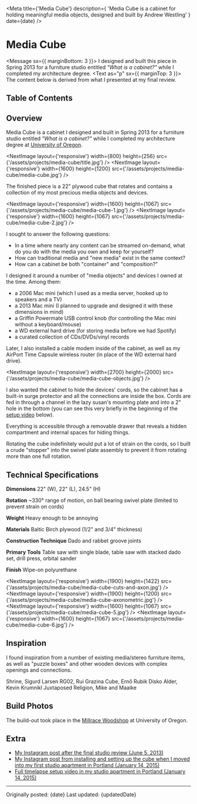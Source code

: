 

<Meta
  title={'Media Cube'}
  description={
    'Media Cube is a cabinet for holding meaningful media objects, designed and built by Andrew Westling'
  }
  date={date}
/>

# Media Cube

<Message sx={{ marginBottom: 3 }}>
  <Text as="p">
    I designed and built this piece in Spring 2013 for a furniture studio
    entitled <em>"What is a cabinet?"</em> while I completed my architecture
    degree.
  </Text>
  <Text as="p" sx={{ marginTop: 3 }}>
    The content below is derived from what I presented at my final review.
  </Text>
</Message>

## Table of Contents

## Overview

Media Cube is a cabinet I designed and built in Spring 2013 for a furniture studio entitled _"What is a cabinet?"_ while I completed my architecture degree at [University of Oregon](https://architecture.uoregon.edu).

<NextImage
  layout={'responsive'}
  width={800}
  height={256}
  src={'/assets/projects/media-cube/title.jpg'}
/>
<NextImage
  layout={'responsive'}
  width={1600}
  height={1200}
  src={'/assets/projects/media-cube/media-cube.jpg'}
/>

The finished piece is a 22" plywood cube that rotates and contains a collection of my most precious media objects and devices.

<NextImage
  layout={'responsive'}
  width={1600}
  height={1067}
  src={'/assets/projects/media-cube/media-cube-1.jpg'}
/>
<NextImage
  layout={'responsive'}
  width={1600}
  height={1067}
  src={'/assets/projects/media-cube/media-cube-2.jpg'}
/>

I sought to answer the following questions:

- In a time where nearly any content can be streamed on-demand, what do you do with the media you own and keep for yourself?
- How can traditional media and "new media" exist in the same context?
- How can a cabinet be both "container" and "composition?"

I designed it around a number of "media objects" and devices I owned at the time. Among them:

- a 2006 Mac mini (which I used as a media server, hooked up to speakers and a TV)
- a 2013 Mac mini (I planned to upgrade and designed it with these dimensions in mind)
- a Griffin Powermate USB control knob (for controlling the Mac mini without a keyboard/mouse)
- a WD external hard drive (for storing media before we had Spotify)
- a curated collection of CDs/DVDs/vinyl records

Later, I also installed a cable modem inside of the cabinet, as well as my AirPort Time Capsule wireless router (in place of the WD external hard drive).

<NextImage
  layout={'responsive'}
  width={2700}
  height={2000}
  src={'/assets/projects/media-cube/media-cube-objects.jpg'}
/>

I also wanted the cabinet to hide the devices' cords, so the cabinet has a built-in surge protector and all the connections are inside the box. Cords are fed in through a channel in the lazy susan's mounting plate and into a 2" hole in the bottom (you can see this very briefly in the beginning of the [setup video](#setup-video) below).

Everything is accessible through a removable drawer that reveals a hidden compartment and internal spaces for hiding things.

<Grid columns={2} gap={0}>
  <NextImage
    layout={'responsive'}
    width={2700}
    height={2000}
    src={'/assets/projects/media-cube/media-cube-4.jpg'}
  />
  <NextImage
    layout={'responsive'}
    width={2700}
    height={2000}
    src={'/assets/projects/media-cube/media-cube-3.jpg'}
  />
</Grid>

Rotating the cube indefinitely would put a lot of strain on the cords, so I built a crude "stopper" into the swivel plate assembly to prevent it from rotating more than one full rotation.

## Technical Specifications

**Dimensions** 22" (W), 22" (L), 24.5" (H)

**Rotation** ~330° range of motion, on ball bearing swivel plate (limited to prevent strain on cords)

**Weight** Heavy enough to be annoying

**Materials** Baltic Birch plywood (1/2" and 3/4" thickness)

**Construction Technique** Dado and rabbet groove joints

**Primary Tools** Table saw with single blade, table saw with stacked dado set, drill press, orbital sander

**Finish** Wipe-on polyurethane

<NextImage
  layout={'responsive'}
  width={1900}
  height={1422}
  src={'/assets/projects/media-cube/media-cube-cuts-and-axon.jpg'}
/>
<NextImage
  layout={'responsive'}
  width={1900}
  height={1200}
  src={'/assets/projects/media-cube/media-cube-axonometric.jpg'}
/>
<NextImage
  layout={'responsive'}
  width={1600}
  height={1067}
  src={'/assets/projects/media-cube/media-cube-5.jpg'}
/>
<NextImage
  layout={'responsive'}
  width={1600}
  height={1067}
  src={'/assets/projects/media-cube/media-cube-6.jpg'}
/>

## Inspiration

I found inspiration from a number of existing media/stereo furniture items, as well as "puzzle boxes" and other wooden devices with complex openings and connections.

<Grid columns={3} gap={0}>
  <NextLink href={'http://sigurdlarsen.com/project/shrine/'} passHref>
    <Link target="_blank">
      <NextImage
        layout={'responsive'}
        width={250}
        height={250}
        src={'/assets/projects/media-cube/sigurd-larsen-shrine.jpg'}
      />
      <Text>Shrine, Sigurd Larsen</Text>
    </Link>
  </NextLink>
  <NextLink href={'http://ruigrazina.com/rg02'} passHref>
    <Link target="_blank">
      <NextImage
        layout={'responsive'}
        width={250}
        height={250}
        src={'/assets/projects/media-cube/rui-grazina-rg02.jpg'}
      />
      <Text>RG02, Rui Grazina</Text>
    </Link>
  </NextLink>
  <NextLink href={'https://en.wikipedia.org/wiki/Rubik%27s_Cube'} passHref>
    <Link target="_blank">
      <NextImage
        layout={'responsive'}
        width={250}
        height={250}
        src={'/assets/projects/media-cube/rubiks-cube.jpg'}
      />
      <Text>Cube, Ernő Rubik</Text>
    </Link>
  </NextLink>
</Grid>
<Grid columns={2} gap={0}>
  <NextLink href={'http://www.krumnikl.com/disko_alder.php'} passHref>
    <Link target="_blank">
      <NextImage
        layout={'responsive'}
        width={377}
        height={250}
        src={'/assets/projects/media-cube/kevin-krumnikl-disko-alder.jpg'}
      />
      <Text>Disko Alder, Kevin Krumnikl</Text>
    </Link>
  </NextLink>
  <NextLink
    href={'http://www.mikeandmaaike.com/press/JUXTAPOSED%20-%20RELIGION'}
    passHref
  >
    <Link target="_blank">
      <NextImage
        layout={'responsive'}
        width={377}
        height={250}
        src={
          '/assets/projects/media-cube/mike-and-maaike-juxtaposed-religion.jpg'
        }
      />
      <Text>Juxtaposed Religion, Mike and Maaike</Text>
    </Link>
  </NextLink>
</Grid>

## Build Photos

The build-out took place in the [Millrace Woodshop](https://blogs.uoregon.edu/designtech/studio-shop/woodshop/) at University of Oregon.

<Grid columns={2}>
  <NextImage
    layout={'responsive'}
    width={400}
    height={533}
    src={'/assets/projects/media-cube/process-1.jpg'}
  />
  <NextImage
    layout={'responsive'}
    width={400}
    height={533}
    src={'/assets/projects/media-cube/process-2.jpg'}
  />
  <NextImage
    layout={'responsive'}
    width={400}
    height={300}
    src={'/assets/projects/media-cube/process-3.jpg'}
  />
  <NextImage
    layout={'responsive'}
    width={400}
    height={300}
    src={'/assets/projects/media-cube/process-4.jpg'}
  />
  <NextImage
    layout={'responsive'}
    width={320}
    height={240}
    src={'/assets/projects/media-cube/media-cube-animation.gif'}
  />
</Grid>

## Extra

- [My Instagram post after the final studio review (June 5, 2013)](https://www.instagram.com/p/aM7YjjjSaN/)
- [My Instagram post from installing and setting up the cube when I moved into my first studio apartment in Portland (January 14, 2015)](https://www.instagram.com/p/x06x-cjSa_/)
- [Full timelapse setup video in my studio apartment in Portland (January 14, 2015)](https://vimeo.com/116741556)

---

<Text as="p" variant="label">
  Originally posted: {date}
</Text>

<Text as="p" variant="label">
  Last updated: {updatedDate}
</Text>
